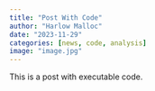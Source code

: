 ```yaml
---
title: "Post With Code"
author: "Harlow Malloc"
date: "2023-11-29"
categories: [news, code, analysis]
image: "image.jpg"
---
```


This is a post with executable code.
